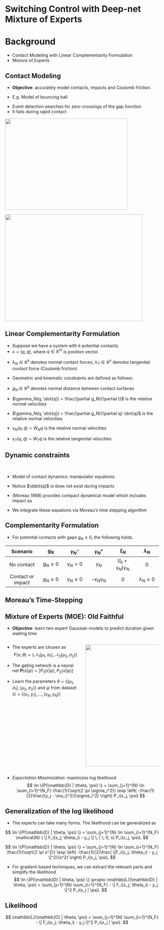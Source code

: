# Switching Control with Deep-net Mixture of Experts

# Background
* Contact Modeling with Linear Complementarity Formulation  
* Mixture of Experts 

## Contact Modeling

* **Objective**: accurately model contacts, impacts and Coulomb friction.

:::{.fragment fragment-index=0}
* E.g. Model of bouncing ball
:::

:::{.fragment .fade-in fragment-index=1}
* Event detection searches for zero-crossings of the gap function
* It fails during rapid contact
:::

:::{.fragment .fade-in-then-out fragment-index=0}
![](contents/assets/bouncing_ball.jpg){.absolute top=300 left=350 width="400" height="300"}
:::

:::{.fragment .fade-in fragment-index=1}
![](contents/assets/bouncing_ball_event-driven_vs_time_stepping.png){.absolute top=320 left=300 width="450" height="350"}
:::

## Linear Complementarity Formulation {auto-animate=true}

:::{.fragment fragment-index=0}
* Suppose we have a system with $k$ potential contacts.
* $x = (q, \dot{q})$, where $q \in \mathbb{R}^m$ is position vector.
:::

:::{.fragment fragment-index=1}
* $\lambda_N \in \mathbb{R}^k$ denotes normal contact forces, $\lambda_T \in \mathbb{R}^k$ denotes tangential contact force (Coulomb friction)
:::

:::{.fragment .fade-in fragment-index=2}
* Geometric and kinematic constraints are defined as follows:
:::

:::{.fragment .fade-in fragment-index=3}
- $g_N \in \mathbb{R}^k$ denotes normal distance between contact surfaces
:::

::: {.r-stack}

:::{.fragment .fade-in-then-out fragment-index=4}
- $\gamma_N(q, \dot{q}) = \frac{\partial g_N}{\partial t}$ is the relative 
normal velocities
:::

:::{.fragment .fade-in-then-out fragment-index=5}
- $\gamma_N(q, \dot{q}) = \frac{\partial g_N}{\partial q} \dot{q}$ is the relative normal velocities
:::

:::{.fragment .fade-in fragment-index=6}
- $\gamma_N(q, \dot{q}) = W_N \dot{q}$ is the relative normal velocities 
:::

:::

:::{.fragment .fade-in fragment-index=7}
- $\gamma_T(q, \dot{q}) = W_T \dot{q}$ is the relative tangential velocities
:::


## Dynamic constraints

<br/>

* Model of contact dynamics: manipulator equations

\begin{align*}
  \begin{gathered}
    M(q) \ddot{q} + h(q, \dot{q}) - W_N \lambda_N - W_T \lambda_T = 0, \\
    h(q, \dot{q}) = C(q, \dot{q})\dot{q} + G(q) - Bu(q, \dot{q}), 
  \end{gathered}
\end{align*}

:::{.fragment .fade-in fragment-index=0}
* Notice $\ddot{q}$ is does not exist during impacts
:::

:::{.fragment .fade-in fragment-index=1}
* (Moreau 1988) provides compact dynamical model which includes impact as 
\begin{align*}
M(q) \dd \dot{q} + h(q, \dot{q}) \dd t - \dd R = 0, \\
\dd R = W_N \dot{\lambda}_N \dd t + W_T \dot{\lambda}_T \dd t.
\end{align*}

* We integrate these equations via Moreau's time stepping algorithm
:::

## Complementarity Formulation

* For potential contacts with gaps $g_N \leq 0$, the following holds.

\begin{align*}
  \begin{gathered}
    0 \leq 
    \begin{pmatrix}
      \xi_N(q, \dot{q}) \\
      \xi_T(q, \dot{q})
    \end{pmatrix} 
    \perp
      \begin{pmatrix}
        \lambda_N  \\
        \lambda_T
      \end{pmatrix} \geq 0, \\
  % \end{eqnarray}
  % \begin{eqnarray}
    \begin{pmatrix}
      \xi_N(q, \dot{q}) \\
      \xi_T(q, \dot{q})
    \end{pmatrix} :=
      \begin{pmatrix}
        \gamma_N^+ + \epsilon_N \gamma_N^-  \\
        \gamma_T^+ + \epsilon_T \gamma_T^-
      \end{pmatrix},
  \end{gathered}
\end{align*}

:::{.fragment fragment-index=0}
<!-- ::: {.callout} -->

| Scenario | $g_N$ | $\gamma_N^-$ | $\gamma_N^+$ | $\xi_N$ | $\lambda_N$|
|:-----:|:---:|:---:|:---:|:---:|:---:|
| No contact | $g_N \leq 0$ | $\gamma_N > 0$ | $\gamma_N$ | $(I_k +\epsilon_N)\gamma_N$ | $0$ |
| Contact or impact | $g_N \leq 0$ | $\gamma_N \leq 0$ | $- \epsilon_N \gamma_N$ | $0$ | $\lambda_N \geq 0$ |

<!-- ::: -->
:::


## Moreau's Time-Stepping {auto-animate="true"}

\begin{algorithm}
  \Input{$x_0$}
\end{algorithm}


## Mixture of Experts (MOE): Old Faithful {auto-animate="true"}


* **Objective**: learn two expert Gaussian models to predict duration given waiting time

::::{.columns}

<!-- :::{.r-stack} -->

:::{.column  width="50%"}

:::{.fragment .fade-in fragment-index=0}
* The experts are chosen as
$$
F(x;\theta) = \{\mathcal{N}_1(\mu_1, \sigma_1), \mathcal{N}_2(\mu_2, \sigma_2)\}
$$
:::
:::{.fragment .fade-in fragment-index=1}

* The gating network is a neural net $\mathbf{P}(x | \psi) = [P_1(x | \psi), P_2(x | \psi) ]$
:::
:::{.fragment .fade-in fragment-index=2}
* Learn the parameters $\theta = \{(\mu_1, \sigma_1), (\mu_2, \sigma_2) \}$ and $\psi$ from dataset
$\mathbb{D} = \{(x_1, y_1), \dots, (x_N, y_N) \}$
:::
:::


:::{.column  width="50%"}
![](contents/assets/old_faithful.png){.absolute top=100 left=600 width="550" height="400"}
:::

::::

:::{.fragment .fade-in fragment-index=3}
* *Expectation Maximization*: maximizes log likelihood
$$
\ln \{P(\mathbb{D} | \theta, \psi) \} = \sum_{j=1}^{N} \ln \sum_{i=1}^{N_F} \frac{1}{\sqrt{2 \pi \sigma_i^2}} \exp \left( -\frac{1}{2}\frac{(y_j - \mu_i)^2}{\sigma_i^2} \right) P_i(x_j, \psi)
$$
:::

## Generalization of the log likelihood

* The experts can take many forms. The likelihood can be generalized as

:::{.r-stack}

:::{.fragment .fade-in-then-out fragment-index=0}
$$
  \ln \{P(\mathbb{D} | \theta, \psi) \} = \sum_{j=1}^{N} \ln \sum_{i=1}^{N_F} \mathcal{N} ( \| F_i(x_j; \theta_i) - y_j \| \; | \; 0, s)  P_i(x_j, \psi),
$$
:::

:::{.fragment .fade-in fragment-index=1}
$$
  \ln \{P(\mathbb{D} | \theta, \psi) \} = \sum_{j=1}^{N} \ln \sum_{i=1}^{N_F} \frac{1}{\sqrt{2 \pi s^2}} \exp \left( -\frac{1}{2}\frac{ \|F_i(x_j; \theta_i) - y_j \|^2}{s^2} \right) P_i(x_j, \psi),
$$
:::
:::

:::{.fragment .fade-in fragment-index=2}
* For gradient-based techniques, we can extract the relevant parts and simplify the likelihood
$$
  \ln \{P(\mathbb{D} | \theta, \psi) \} \propto \mathbb{L}(\mathbb{D} | \theta, \psi) = \sum_{j=1}^{N} \sum_{i=1}^{N_F} - \| F_i(x_j; \theta_i) - y_j \|^2 P_i(x_j | \psi). 
$$
:::

:::{.fragment .fade-in fragment-index=3}
:::{.callout-note icon=false}
## Likelihood
$$
\mathbb{L}(\mathbb{D} | \theta, \psi) = \sum_{j=1}^{N} \sum_{i=1}^{N_F} - \| F_i(x_j; \theta_i) - y_j \|^2 P_i(x_j | \psi). 
$$
:::
:::
